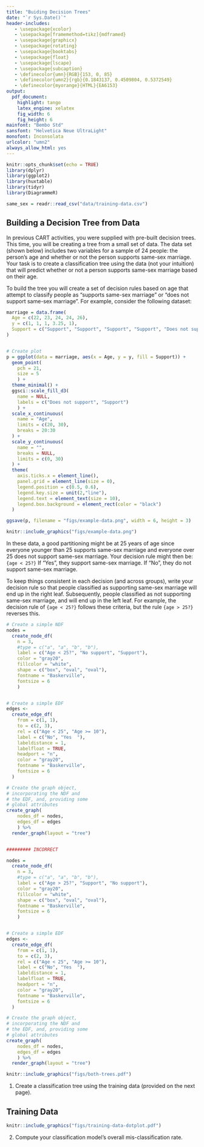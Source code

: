 ```yaml
---
title: "Buiding Decision Trees"
date: "`r Sys.Date()`"
header-includes:
   - \usepackage{xcolor}
   - \usepackage[framemethod=tikz]{mdframed}
   - \usepackage{graphicx}
   - \usepackage{rotating}
   - \usepackage{booktabs}
   - \usepackage{float}
   - \usepackage{lscape}
   - \usepackage{subcaption}
   - \definecolor{umn}{RGB}{153, 0, 85}
   - \definecolor{umn2}{rgb}{0.1843137, 0.4509804, 0.5372549}
   - \definecolor{myorange}{HTML}{EA6153}
output: 
  pdf_document:
    highlight: tango
    latex_engine: xelatex
    fig_width: 6
    fig_height: 6
mainfont: "Bembo Std"
sansfont: "Helvetica Neue UltraLight"
monofont: Inconsolata
urlcolor: "umn2"
always_allow_html: yes
---
```


```r
knitr::opts_chunk$set(echo = TRUE)
library(dplyr)
library(ggplot2)
library(huxtable)
library(tidyr)
library(DiagrammeR)

same_sex = readr::read_csv("data/training-data.csv")
```



## Building a Decision Tree from Data

In previous CART activities, you were supplied with pre-built decision trees. This time, you will be creating a tree from a small set of data. The data set (shown below) includes two variables for a sample of 24 people: the person's age and whether or not the person supports same-sex marriage. Your task is to create a classification tree using the data (not your intuition) that will predict whether or not a person supports same-sex marriage based on their age. 

To build the tree you will create a set of decision rules based on age that attempt to classify people as "supports same-sex marriage" or "does not support same-sex marriage". For example, consider the following dataset:

```r
marriage = data.frame(
  Age = c(22, 23, 24, 24, 26),
  y = c(1, 1, 1, 3.25, 1),
  Support = c("Support", "Support", "Support", "Support", "Does not support")
)


# Create plot
p = ggplot(data = marriage, aes(x = Age, y = y, fill = Support)) +
  geom_point(
    pch = 21,
    size = 5
    ) +
  theme_minimal() +
  ggsci::scale_fill_d3(
    name = NULL,
    labels = c("Does not support", "Support")
    ) +
  scale_x_continuous(
    name = "Age",
    limits = c(20, 30),
    breaks = 20:30
  ) +
  scale_y_continuous(
    name = "",
    breaks = NULL,
    limits = c(0, 30)
  ) +
  theme(
    axis.ticks.x = element_line(),
    panel.grid = element_line(size = 0),
    legend.position = c(0.5, 0.6),
    legend.key.size = unit(2,"line"),
    legend.text = element_text(size = 10),
    legend.box.background = element_rect(color = "black")
  ) 

ggsave(p, filename = "figs/example-data.png", width = 6, height = 3)
```

```r
knitr::include_graphics("figs/example-data.png")
```



In these data, a good partitioning might be at 25 years of age since everyone younger than 25 supports same-sex marriage and everyone over 25 does not support same-sex marriage. Your decision rule might then be: `{age < 25?}` If "Yes", they support same-sex marriage. If "No", they do not support same-sex marriage.


To keep things consistent in each decision (and across groups), write your decision rule so that people classified as supporting same-sex marriage will end up in the right leaf. Subsequently, people classified  as not supporting same-sex marriage, and will end up in the left leaf. For example, the decision rule of `{age < 25?}` follows these criteria, but the rule `{age > 25?}` reverses this.

```r
# Create a simple NDF
nodes =
  create_node_df(
    n = 3,
    #type = c("a", "a", "b", "b"),
    label = c("Age < 25?", "No support", "Support"),
    color = "gray20",
    fillcolor = "white",
    shape = c("box", "oval", "oval"),
    fontname = "Baskerville",
    fontsize = 6
    )


# Create a simple EDF
edges <-
  create_edge_df(
    from = c(1, 1),
    to = c(2, 3),
    rel = c("Age < 25", "Age >= 10"),
    label = c("No", "Yes  "),
    labeldistance = 1,
    labelfloat = TRUE,
    headport = "n",
    color = "gray20",
    fontname = "Baskerville",
    fontsize = 6
  )

# Create the graph object,
# incorporating the NDF and
# the EDF, and, providing some
# global attributes
create_graph(
    nodes_df = nodes,
    edges_df = edges
    ) %>%
  render_graph(layout = "tree")


######### INCORRECT

nodes =
  create_node_df(
    n = 3,
    #type = c("a", "a", "b", "b"),
    label = c("Age > 25?", "Support", "No support"),
    color = "gray20",
    fillcolor = "white",
    shape = c("box", "oval", "oval"),
    fontname = "Baskerville",
    fontsize = 6
    )


# Create a simple EDF
edges <-
  create_edge_df(
    from = c(1, 1),
    to = c(2, 3),
    rel = c("Age < 25", "Age >= 10"),
    label = c("No", "Yes  "),
    labeldistance = 1,
    labelfloat = TRUE,
    headport = "n",
    color = "gray20",
    fontname = "Baskerville",
    fontsize = 6
  )

# Create the graph object,
# incorporating the NDF and
# the EDF, and, providing some
# global attributes
create_graph(
    nodes_df = nodes,
    edges_df = edges
    ) %>%
  render_graph(layout = "tree")

```


```r
knitr::include_graphics("figs/both-trees.pdf")
```

\newpage


1. Create a classification tree using the training data (provided on the next page).

\newpage

## Training Data

\noindent\makebox[\textwidth][c]{%
\begin{minipage}{.6\linewidth}
\begin{tabular}{cl}
\hline \\[-0.5em]
\textbf{Age} & \textbf{Support} \\
\hline \\[-0.5em]
19 & Support \\[0.5em]
\hline \\[-0.5em]
22 & Support \\[0.5em]
\hline \\[-0.5em]
27 & Support \\[0.5em]
\hline \\[-0.5em]
30 & Support \\[0.5em]
\hline \\[-0.5em]
33 & Does not support \\[0.5em]
\hline \\[-0.5em]
36 & Support \\[0.5em]
\hline \\[-0.5em]
39 & Does not support \\[0.5em]
\hline \\[-0.5em]
39 & Does not support \\[0.5em]
\hline \\[-0.5em]
41 & Support \\[0.5em]
\hline \\[-0.5em]
47 & Support \\[0.5em]
\hline \\[-0.5em]
52 & Does not support \\[0.5em]
\hline \\[-0.5em]
55 & Support \\[0.5em]
\hline \\[-0.5em]
\end{tabular}
\qquad
\begin{tabular}{cl}
\hline \\[-0.5em]
\textbf{Age} & \textbf{Support} \\
\hline \\[-0.5em]
55 & Support \\[0.5em]
\hline \\[-0.5em]
58 & Support \\[0.5em]
\hline \\[-0.5em]
58 & Does not support \\[0.5em]
\hline \\[-0.5em]
58 & Does not support \\[0.5em]
\hline \\[-0.5em]
61 & Support \\[0.5em]
\hline \\[-0.5em]
63 & Support \\[0.5em]
\hline \\[-0.5em]
72 & Does not support \\[0.5em]
\hline \\[-0.5em]
74 & Does not support \\[0.5em]
\hline \\[-0.5em]
80 & Does not support \\[0.5em]
\hline \\[-0.5em]
80 & Does not support \\[0.5em]
\hline \\[-0.5em]
83 & Does not support \\[0.5em]
\hline \\[-0.5em]
85 & Support \\[0.5em]
\hline \\[-0.5em]
\end{tabular}
\end{minipage}}

\vspace{5em}

```r
knitr::include_graphics("figs/training-data-dotplot.pdf")
```

\newpage

2. Compute your classification model's overall mis-classification rate.

